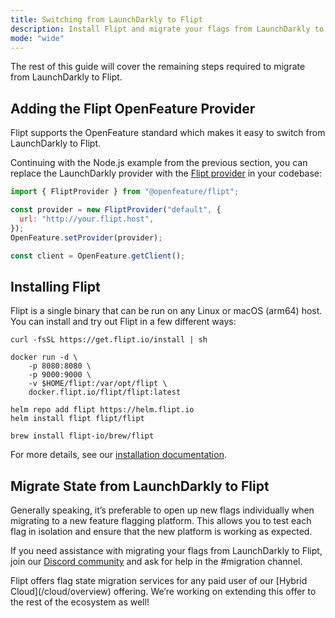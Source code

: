 ```yaml
---
title: Switching from LaunchDarkly to Flipt
description: Install Flipt and migrate your flags from LaunchDarkly to Flipt
mode: "wide"
---
```


The rest of this guide will cover the remaining steps required to migrate from LaunchDarkly to Flipt.

## Adding the Flipt OpenFeature Provider

Flipt supports the OpenFeature standard which makes it easy to switch from LaunchDarkly to Flipt.

Continuing with the Node.js example from the previous section, you can replace the LaunchDarkly provider with the [Flipt provider](https://github.com/open-feature/js-sdk-contrib/tree/main/libs/providers/flipt) in your codebase:

```javascript
import { FliptProvider } from "@openfeature/flipt";

const provider = new FliptProvider("default", {
  url: "http://your.flipt.host",
});
OpenFeature.setProvider(provider);

const client = OpenFeature.getClient();
```

## Installing Flipt

Flipt is a single binary that can be run on any Linux or macOS (arm64) host. You can install and try out Flipt in a few different ways:

<CodeGroup>

```console Binary
curl -fsSL https://get.flipt.io/install | sh
```

```console Docker
docker run -d \
    -p 8080:8080 \
    -p 9000:9000 \
    -v $HOME/flipt:/var/opt/flipt \
    docker.flipt.io/flipt/flipt:latest
```

```console Kubernetes/Helm
helm repo add flipt https://helm.flipt.io
helm install flipt flipt/flipt
```

```console Homebrew
brew install flipt-io/brew/flipt
```

</CodeGroup>

For more details, see our [installation documentation](/self-hosted/overview).

## Migrate State from LaunchDarkly to Flipt

Generally speaking, it’s preferable to open up new flags individually when migrating to a new feature flagging platform. This allows you to test each flag in isolation and ensure that the new platform is working as expected.

If you need assistance with migrating your flags from LaunchDarkly to Flipt, join our [Discord community](https://flipt.io/discord) and ask for help in the #migration channel.

<Note>
  Flipt offers flag state migration services for any paid user of our [Hybrid
  Cloud](/cloud/overview) offering. We’re working on extending this offer to the
  rest of the ecosystem as well!
</Note>
